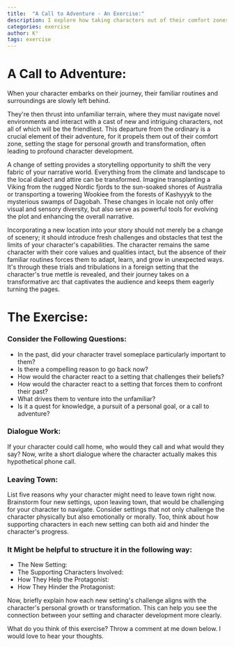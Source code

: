 ```yaml
---
title:  "A Call to Adventure - An Exercise:"
description: I explore how taking characters out of their comfort zones can drive powerful character development and story progression. Whether it's a Viking landing in Australia or a character making a difficult call home, these shifts in environment create opportunities for growth and transformation. Through exercises examining past travels, potential escape routes, and new challenging settings, I demonstrate how location changes can be more than just scenery - they're catalysts for character evolution. By considering both physical and emotional challenges in new environments, along with the impact of supporting characters, we can create more dynamic and engaging story arcs.
categories: exercise
author: K°
tags: exercise
---
```


<LightboxImage src="/src/assets/images/thewriteplace.rocks/blog/adventure.png" alt="Outline Picture" />

# A Call to Adventure:

When your character embarks on their journey, their familiar routines and surroundings are slowly left behind.

They're then thrust into unfamiliar terrain, where they must navigate novel environments and interact with a cast of new and intriguing characters, not all of which will be the friendliest. This departure from the ordinary is a crucial element of their adventure, for it propels them out of their comfort zone, setting the stage for personal growth and transformation, often leading to profound character development.

A change of setting provides a storytelling opportunity to shift the very fabric of your narrative world. Everything from the climate and landscape to the local dialect and attire can be transformed. Imagine transplanting a Viking from the rugged Nordic fjords to the sun-soaked shores of Australia or transporting a towering Wookiee from the forests of Kashyyyk to the mysterious swamps of Dagobah. These changes in locale not only offer visual and sensory diversity, but also serve as powerful tools for evolving the plot and enhancing the overall narrative.

Incorporating a new location into your story should not merely be a change of scenery; it should introduce fresh challenges and obstacles that test the limits of your character's capabilities. The character remains the same character with their core values and qualities intact, but the absence of their familiar routines forces them to adapt, learn, and grow in unexpected ways. It's through these trials and tribulations in a foreign setting that the character's true mettle is revealed, and their journey takes on a transformative arc that captivates the audience and keeps them eagerly turning the pages.

# The Exercise:

### Consider the Following Questions:
- In the past, did your character travel someplace particularly important to them?
- Is there a compelling reason to go back now?
- How would the character react to a setting that challenges their beliefs?
- How would the character react to a setting that forces them to confront their past?
- What drives them to venture into the unfamiliar?
- Is it a quest for knowledge, a pursuit of a personal goal, or a call to adventure?

### Dialogue Work:
If your character could call home, who would they call and what would they say? Now, write a short dialogue where the character actually makes this hypothetical phone call.

### Leaving Town:
List five reasons why your character might need to leave town right now.
Brainstorm four new settings, upon leaving town, that would be challenging for your character to navigate.
Consider settings that not only challenge the character physically but also emotionally or morally.
Too, think about how supporting characters in each new setting can both aid and hinder the character's progress.

### It Might be helpful to structure it in the following way:
- The New Setting:
- The Supporting Characters Involved:
- How They Help the Protagonist:
- How They Hinder the Protagonist:

Now, briefly explain how each new setting's challenge aligns with the character's personal growth or transformation. This can help you see the connection between your setting and character development more clearly.

What do you think of this exercise? Throw a comment at me down below. I would love to hear your thoughts.



